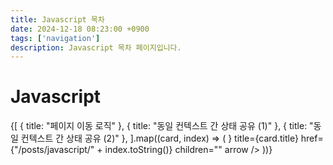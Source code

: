 ```yaml
---
title: Javascript 목차
date: 2024-12-18 08:23:00 +0900
tags: ['navigation']
description: Javascript 목차 페이지입니다.
---
```



# Javascript

<Cards>
	{[
		{ title: "페이지 이동 로직" },
		{ title: "동일 컨텍스트 간 상태 공유 (1)" },
		{ title: "동일 컨텍스트 간 상태 공유 (2)" },
	].map((card, index) => (
		<Cards.Card
			key={index}
			icon={<NextraIcon name="text" />}
			title={card.title}
			href={"/posts/javascript/" + index.toString()}
			children=""
			arrow
		/>
	))}
</Cards>